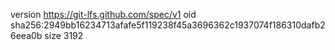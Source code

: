 version https://git-lfs.github.com/spec/v1
oid sha256:2949bb16234713afafe5f119238f45a3696362c1937074f186310dafb26eea0b
size 3192
